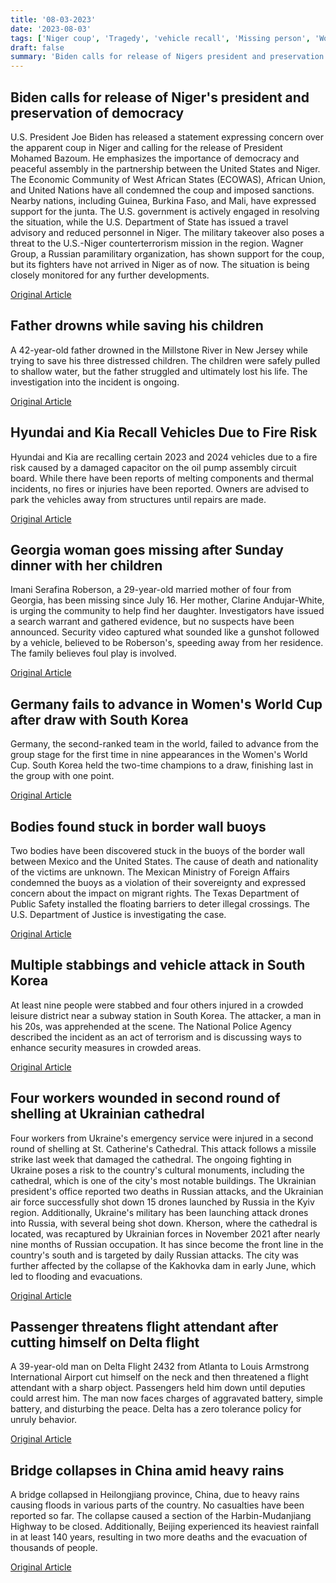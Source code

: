 ```yaml
---
title: '08-03-2023'
date: '2023-08-03'
tags: ['Niger coup', 'Tragedy', 'vehicle recall', 'Missing person', 'Womens World Cup', 'Border wall', 'Crime', 'Ukraine conflict', 'Air Travel', 'Natural Disasters']
draft: false
summary: 'Biden calls for release of Nigers president and preservation of democracy...'
---
```


## Biden calls for release of Niger's president and preservation of democracy
U.S. President Joe Biden has released a statement expressing concern over the apparent coup in Niger and calling for the release of President Mohamed Bazoum. He emphasizes the importance of democracy and peaceful assembly in the partnership between the United States and Niger. The Economic Community of West African States (ECOWAS), African Union, and United Nations have all condemned the coup and imposed sanctions. Nearby nations, including Guinea, Burkina Faso, and Mali, have expressed support for the junta. The U.S. government is actively engaged in resolving the situation, while the U.S. Department of State has issued a travel advisory and reduced personnel in Niger. The military takeover also poses a threat to the U.S.-Niger counterterrorism mission in the region. Wagner Group, a Russian paramilitary organization, has shown support for the coup, but its fighters have not arrived in Niger as of now. The situation is being closely monitored for any further developments.

[Original Article](https://abcnews.go.com/International/biden-calls-immediate-release-niger-president-apparent-coup/story?id=101976740)

## Father drowns while saving his children
A 42-year-old father drowned in the Millstone River in New Jersey while trying to save his three distressed children. The children were safely pulled to shallow water, but the father struggled and ultimately lost his life. The investigation into the incident is ongoing.

[Original Article](https://abcnews.go.com/US/father-drowns-death-saving-3-kids-river/story?id=101975448)

## Hyundai and Kia Recall Vehicles Due to Fire Risk
Hyundai and Kia are recalling certain 2023 and 2024 vehicles due to a fire risk caused by a damaged capacitor on the oil pump assembly circuit board. While there have been reports of melting components and thermal incidents, no fires or injuries have been reported. Owners are advised to park the vehicles away from structures until repairs are made.

[Original Article](https://abcnews.go.com/US/wireStory/hyundai-kia-recall-92000-vehicles-owners-park-due-101980595)

## Georgia woman goes missing after Sunday dinner with her children
Imani Serafina Roberson, a 29-year-old married mother of four from Georgia, has been missing since July 16. Her mother, Clarine Andujar-White, is urging the community to help find her daughter. Investigators have issued a search warrant and gathered evidence, but no suspects have been announced. Security video captured what sounded like a gunshot followed by a vehicle, believed to be Roberson's, speeding away from her residence. The family believes foul play is involved.

[Original Article](https://abcnews.go.com/US/family-missing-georgia-mom-imani-serafina-roberson-pleads/story?id=101948443)

## Germany fails to advance in Women's World Cup after draw with South Korea
Germany, the second-ranked team in the world, failed to advance from the group stage for the first time in nine appearances in the Women's World Cup. South Korea held the two-time champions to a draw, finishing last in the group with one point.

[Original Article](https://abcnews.go.com/Sports/wireStory/time-champion-germany-womens-world-cup-1after-1-101979802)

## Bodies found stuck in border wall buoys
Two bodies have been discovered stuck in the buoys of the border wall between Mexico and the United States. The cause of death and nationality of the victims are unknown. The Mexican Ministry of Foreign Affairs condemned the buoys as a violation of their sovereignty and expressed concern about the impact on migrant rights. The Texas Department of Public Safety installed the floating barriers to deter illegal crossings. The U.S. Department of Justice is investigating the case.

[Original Article](https://abcnews.go.com/International/body-found-rio-grand-buoy-barrier-mexico/story?id=101974639)

## Multiple stabbings and vehicle attack in South Korea
At least nine people were stabbed and four others injured in a crowded leisure district near a subway station in South Korea. The attacker, a man in his 20s, was apprehended at the scene. The National Police Agency described the incident as an act of terrorism and is discussing ways to enhance security measures in crowded areas.

[Original Article](https://abcnews.go.com/International/wireStory/13-injured-south-korea-man-rams-car-sidewalk-101979112)

## Four workers wounded in second round of shelling at Ukrainian cathedral
Four workers from Ukraine's emergency service were injured in a second round of shelling at St. Catherine's Cathedral. This attack follows a missile strike last week that damaged the cathedral. The ongoing fighting in Ukraine poses a risk to the country's cultural monuments, including the cathedral, which is one of the city's most notable buildings. The Ukrainian president's office reported two deaths in Russian attacks, and the Ukrainian air force successfully shot down 15 drones launched by Russia in the Kyiv region. Additionally, Ukraine's military has been launching attack drones into Russia, with several being shot down. Kherson, where the cathedral is located, was recaptured by Ukrainian forces in November 2021 after nearly nine months of Russian occupation. It has since become the front line in the country's south and is targeted by daily Russian attacks. The city was further affected by the collapse of the Kakhovka dam in early June, which led to flooding and evacuations.

[Original Article](https://abcnews.go.com/International/wireStory/russian-shelling-hits-landmark-church-ukrainian-city-kherson-101975628)

## Passenger threatens flight attendant after cutting himself on Delta flight
A 39-year-old man on Delta Flight 2432 from Atlanta to Louis Armstrong International Airport cut himself on the neck and then threatened a flight attendant with a sharp object. Passengers held him down until deputies could arrest him. The man now faces charges of aggravated battery, simple battery, and disturbing the peace. Delta has a zero tolerance policy for unruly behavior.

[Original Article](https://abcnews.go.com/US/wireStory/passenger-arrested-delta-flight-after-cutting-flight-attendant-101983610)

## Bridge collapses in China amid heavy rains
A bridge collapsed in Heilongjiang province, China, due to heavy rains causing floods in various parts of the country. No casualties have been reported so far. The collapse caused a section of the Harbin-Mudanjiang Highway to be closed. Additionally, Beijing experienced its heaviest rainfall in at least 140 years, resulting in two more deaths and the evacuation of thousands of people.

[Original Article](https://abcnews.go.com/International/wireStory/highway-bridge-northern-china-collapses-due-flash-floods-101975800)

